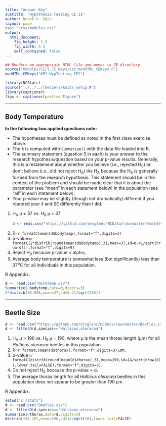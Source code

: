 ```yaml
---
title: "Answer Key"
subtitle: "Hypothesis Testing CE II"
author: Derek H. Ogle
layout: page
css: "/css/modules.css"
output:
  html_document:
    fig_height: 3.5
    fig_width: 3.5
    self_contained: false
---
```


```r
## Renders an appropriate HTML file and moves to CE directory
source("modules/CE/1_CE_Keys/zzz_modHTML_CEKeys.R")
modHTML_CEKeys("KEY_HypTesting_CE2")
```

```r
library(NCStats)
source("../../../rhelpers/knitr_setup.R")
library(captioner)
figs <- captioner(prefix="Figure")
```

----

## Body Temperature

<div class="alert alert-warning">
<strong>In the following two applied questions note:</strong> 
<ul>
<li>The hypotheses must be defined as noted in the first class exercise above.</li>
<li>The x&#772; is computed with `Summarize()` with the data file loaded into R.</li>
<li>The summary statement (question 5 in each) is your answer to the research hypothesis/question based on your p-value results. Generally, this is a restatement about whether you believe (i.e., rejected H<sub>0</sub>) or don't believe (i.e., did not reject H<sub>0</sub>) the H<sub>A</sub> because the H<sub>A</sub> is generally formed from the research hypothesis. This statement should be in the context of the problem and should be made clear that it is about the parameter (see "mean" in each statement below) in the population (see "all" in each statement below). </li>
<li>Your p-value may be slightly (though not dramatically) different if you rounded your x&#772; and SE differently than I did.</li>
</ul>
</div>

<ol>
<li>H<sub>A</sub> &mu; &ne; 37 vs. H<sub>0</sub> &mu; = 37</li>
```r
d <- read.csv("https://github.com/droglenc/NCData/raw/master/NormTemp.csv")
```

<li>x&#772;=`r formatC(mean(d$bodytemp),format="f",digits=3)`</li>
<li>p-value=`r formatC(2*distrib(round(mean(d$bodytemp),3),mean=37,sd=0.41/sqrt(nrow(d))),format="f",digits=9)`</li>
<li>Reject H<sub>0</sub> because p-value < alpha;.</li>
<li>Average body temperature is somewhat less (but significantly) less than 37<sup>o</sup>C for all individuals in this population.</li>
</ol>

R Appendix.
```r
d <- read.csv("NormTemp.csv")
Summarize(~bodytemp,data=d,digits=3)
2*distrib(36.808,mean=37,sd=0.41/sqrt(130))
```

----

## Beetle Size
```r
d <- read.csv("https://github.com/droglenc/NCData/raw/master/Beetles.csv")
d <- filterD(d,species=="Halticus.oleracea")
```

1. H<sub>A</sub> &mu; > 190 vs. H<sub>0</sub> &mu; = 190, where &mu; is the mean thorax length (&mu;m) for all *Halticus oleracea* beetles in this population.
1. x&#772;=`r formatC(mean(d$thorax),format="f",digits=3)` &mu;m.
1. p-value=`r formatC(distrib(round(mean(d$thorax),3),mean=190,sd=14/sqrt(nrow(d)),lower.tail=FALSE),format="f",digits=3)`.
1. Do not reject H<sub>0</sub> because the p-value > &alpha;.
1. The average thorax length for all *Halticus oleracea* beetles in this population does not appear to be greater than 190 &mu;m.

R Appendix.
```r
setwd("c:/stats")
d <- read.csv("Beetles.csv")
d <- filterD(d,species=="Halticus.oleracea")
Summarize(~thorax,data=d,digits=3)
distrib(194.167,mean=190,sd=14/sqrt(18),lower.tail=FALSE)
```

